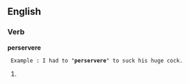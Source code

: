==English==
===Verb===
'''perservere'''
  Example : I had to "'''perservere'''" to suck his huge cock.
# {{alternative spelling of|[[persevere]]}}
